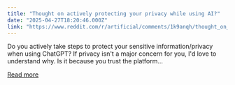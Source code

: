 ```yaml
---
title: "Thought on actively protecting your privacy while using AI?"
date: "2025-04-27T18:20:46.000Z"
link: "https://www.reddit.com/r/artificial/comments/1k9anqh/thought_on_actively_protecting_your_privacy_while/"
---
```


Do you actively take steps to protect your sensitive information/privacy when using ChatGPT?
 If privacy isn't a major concern for you, I'd love to understand why. Is it because you trust the platform...

[Read more](https://www.reddit.com/r/artificial/comments/1k9anqh/thought_on_actively_protecting_your_privacy_while/)

